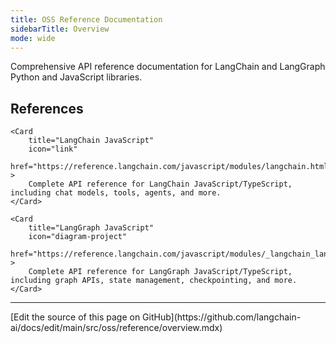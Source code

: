 ```yaml
---
title: OSS Reference Documentation
sidebarTitle: Overview
mode: wide
---
```


Comprehensive API reference documentation for LangChain and LangGraph Python and JavaScript libraries.

## References

<CardGroup cols={2}>


    <Card
        title="LangChain JavaScript"
        icon="link"
        href="https://reference.langchain.com/javascript/modules/langchain.html"
    >
        Complete API reference for LangChain JavaScript/TypeScript, including chat models, tools, agents, and more.
    </Card>

    <Card
        title="LangGraph JavaScript"
        icon="diagram-project"
        href="https://reference.langchain.com/javascript/modules/_langchain_langgraph.html"
    >
        Complete API reference for LangGraph JavaScript/TypeScript, including graph APIs, state management, checkpointing, and more.
    </Card>

</CardGroup>

---

<Callout icon="pen-to-square" iconType="regular">
  [Edit the source of this page on GitHub](https://github.com/langchain-ai/docs/edit/main/src/oss/reference/overview.mdx)
</Callout>
